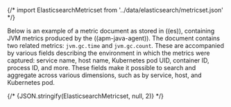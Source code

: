 
{/* import ElasticsearchMetricset from '../data/elasticsearch/metricset.json' */}

Below is an example of a metric document as stored in ((es)), containing JVM metrics produced by the ((apm-java-agent)).
The document contains two related metrics: `jvm.gc.time` and `jvm.gc.count`. These are accompanied by various fields describing
the environment in which the metrics were captured: service name, host name, Kubernetes pod UID, container ID, process ID, and more.
These fields make it possible to search and aggregate across various dimensions, such as by service, host, and Kubernetes pod.

<DocCode language="json">
  {/* {JSON.stringify(ElasticsearchMetricset, null, 2)} */}
</DocCode>